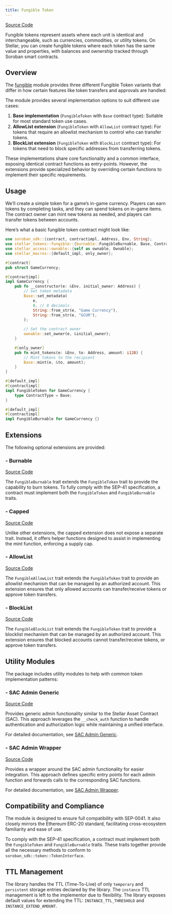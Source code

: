 ```yaml
---
title: Fungible Token
---
```


[Source Code](https://github.com/OpenZeppelin/stellar-contracts/tree/main/packages/tokens/src/fungible)

Fungible tokens represent assets where each unit is identical and interchangeable, such as currencies,
commodities, or utility tokens. On Stellar, you can create fungible tokens where each token has the
same value and properties, with balances and ownership tracked through Soroban smart contracts.

## Overview

The [fungible](https://github.com/OpenZeppelin/stellar-contracts/tree/main/packages/tokens/src/fungible)
module provides three different Fungible Token variants that differ in how certain features like
token transfers and approvals are handled:

The module provides several implementation options to suit different use cases:

1. **Base implementation** (`FungibleToken` with `Base` contract type): Suitable for most standard token use cases.
2. **AllowList extension** (`FungibleToken` with `AllowList` contract type): For tokens that require an allowlist mechanism to control who can transfer tokens.
3. **BlockList extension** (`FungibleToken` with `BlockList` contract type): For tokens that need to block specific addresses from transferring tokens.

These implementations share core functionality and a common interface, exposing identical contract functions as entry-points. However, the extensions provide specialized behavior by overriding certain functions to implement their specific requirements.

## Usage

We’ll create a simple token for a game’s in-game currency. Players can earn tokens by completing tasks,
and they can spend tokens on in-game items. The contract owner can mint new tokens as needed,
and players can transfer tokens between accounts.

Here’s what a basic fungible token contract might look like:

```rust
use soroban_sdk::{contract, contractimpl, Address, Env, String};
use stellar_tokens::fungible::{burnable::FungibleBurnable, Base, ContractOverrides, FungibleToken};
use stellar_access::ownable::{self as ownable, Ownable};
use stellar_macros::{default_impl, only_owner};

#[contract]
pub struct GameCurrency;

#[contractimpl]
impl GameCurrency {
    pub fn __constructor(e: &Env, initial_owner: Address) {
        // Set token metadata
        Base::set_metadata(
            e,
            8, // 8 decimals
            String::from_str(e, "Game Currency"),
            String::from_str(e, "GCUR"),
        );

        // Set the contract owner
        ownable::set_owner(e, &initial_owner);
    }

    #[only_owner]
    pub fn mint_tokens(e: &Env, to: Address, amount: i128) {
        // Mint tokens to the recipient
        Base::mint(e, &to, amount);
    }
}

#[default_impl]
#[contractimpl]
impl FungibleToken for GameCurrency {
    type ContractType = Base;
}

#[default_impl]
#[contractimpl]
impl FungibleBurnable for GameCurrency {}
```

## Extensions

The following optional extensions are provided:

### - Burnable
[Source Code](https://github.com/OpenZeppelin/stellar-contracts/tree/main/packages/tokens/src/fungible/extensions/burnable)

The `FungibleBurnable` trait extends the `FungibleToken` trait to provide the capability to burn tokens.
To fully comply with the SEP-41 specification, a contract must implement both the `FungibleToken`
and `FungibleBurnable` traits.

### - Capped
[Source Code](https://github.com/OpenZeppelin/stellar-contracts/tree/main/packages/tokens/src/fungible/extensions/capped)

Unlike other extensions, the capped extension does not expose a separate trait. Instead,
it offers helper functions designed to assist in implementing the mint function, enforcing a supply cap.

### - AllowList
[Source Code](https://github.com/OpenZeppelin/stellar-contracts/tree/main/packages/tokens/src/fungible/extensions/allowlist)

The `FungibleAllowList` trait extends the `FungibleToken` trait to provide an allowlist mechanism that
can be managed by an authorized account. This extension ensures that only allowed accounts can
transfer/receive tokens or approve token transfers.

### - BlockList
[Source Code](https://github.com/OpenZeppelin/stellar-contracts/tree/main/packages/tokens/src/fungible/extensions/blocklist)

The `FungibleBlockList` trait extends the `FungibleToken` trait to provide a blocklist mechanism that
can be managed by an authorized account. This extension ensures that blocked accounts cannot transfer/receive
tokens, or approve token transfers.

## Utility Modules

The package includes utility modules to help with common token implementation patterns:

### - SAC Admin Generic
[Source Code](https://github.com/OpenZeppelin/stellar-contracts/tree/main/packages/tokens/src/fungible/utils/sac_admin_generic)

Provides generic admin functionality similar to the Stellar Asset Contract (SAC). This approach leverages the `__check_auth` function to handle authentication and authorization logic while maintaining a unified interface.

For detailed documentation, see [SAC Admin Generic](/stellar-contracts/tokens/fungible/sac-admin-generic).

### - SAC Admin Wrapper
[Source Code](https://github.com/OpenZeppelin/stellar-contracts/tree/main/packages/tokens/src/fungible/utils/sac_admin_wrapper)

Provides a wrapper around the SAC admin functionality for easier integration. This approach defines specific entry points for each admin function and forwards calls to the corresponding SAC functions.

For detailed documentation, see [SAC Admin Wrapper](/stellar-contracts/tokens/fungible/sac-admin-wrapper).

## Compatibility and Compliance

The module is designed to ensure full compatibility with SEP-0041. It also closely mirrors the Ethereum ERC-20
standard, facilitating cross-ecosystem familiarity and ease of use.

To comply with the SEP-41 specification, a contract must implement both the `FungibleToken` and
`FungibleBurnable` traits. These traits together provide all the necessary methods to conform to
`soroban_sdk::token::TokenInterface`.

## TTL Management

The library handles the TTL (Time-To-Live) of only `temporary` and `persistent` storage entries declared
by the library. The `instance` TTL management is left to the implementor due to flexibility. The library
exposes default values for extending the TTL: `INSTANCE_TTL_THRESHOLD` and `INSTANCE_EXTEND_AMOUNT`.
